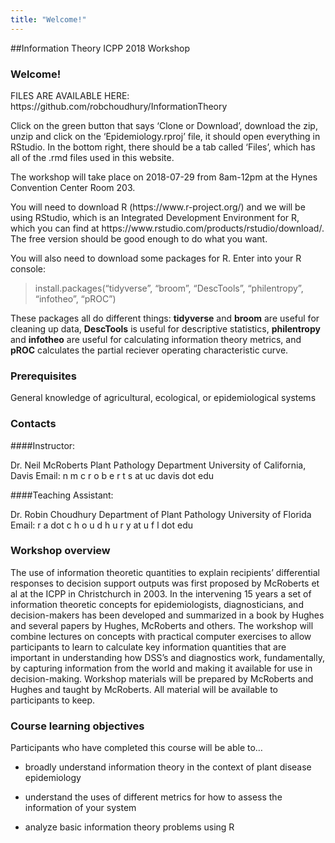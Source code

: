 ```yaml
---
title: "Welcome!"
---
```


##Information Theory ICPP 2018 Workshop

### Welcome!
 
FILES ARE AVAILABLE HERE: https://github.com/robchoudhury/InformationTheory

Click on the green button that says 'Clone or Download', download the zip, unzip and click on the 'Epidemiology.rproj' file, it should open everything in RStudio. In the bottom right, there should be a tab called 'Files', which has all of the .rmd files used in this website.

The workshop will take place on 2018-07-29 from 8am-12pm at the Hynes Convention Center Room 203.

You will need to download R (https://www.r-project.org/) and we will be using RStudio, which is an Integrated Development Environment for R, which you can find at https://www.rstudio.com/products/rstudio/download/. The free version should be good enough to do what you want.

You will also need to download some packages for R. Enter into your R console:

>install.packages("tidyverse", "broom", "DescTools", "philentropy", "infotheo", "pROC")

These packages all do different things: **tidyverse** and **broom** are useful for cleaning up data, **DescTools** is useful for descriptive statistics,  **philentropy** and **infotheo** are useful for calculating information theory metrics, and **pROC** calculates the partial reciever operating characteristic curve. 

### Prerequisites

General knowledge of agricultural, ecological, or epidemiological systems

### Contacts

####Instructor: 

Dr. Neil McRoberts 
Plant Pathology Department
University of California, Davis
Email: n m c r o b e r t s at uc davis dot edu


####Teaching Assistant: 

Dr. Robin Choudhury
Department of Plant Pathology
University of Florida
Email: r a dot c h o u d h u r y at u f l dot edu

### Workshop overview

The use of information theoretic quantities to explain recipients' differential responses to decision support outputs was first proposed by McRoberts et al at the ICPP in Christchurch in 2003. In the intervening 15 years a set of information theoretic concepts for epidemiologists, diagnosticians, and decision-makers has been developed and summarized in a book by Hughes and several papers by Hughes, McRoberts and others. The workshop will combine lectures on concepts with practical computer exercises to allow participants to learn to calculate key information quantities that are important in understanding how DSS's and diagnostics work, fundamentally, by capturing information from the world and making it available for use in decision-making. Workshop materials will be prepared by McRoberts and Hughes and taught by McRoberts. All material will be available to participants to keep.

### Course learning objectives

Participants who have completed this course will be able to…

+	broadly understand information theory in the context of plant disease epidemiology

+	understand the uses of different metrics for how to assess the information of your system

+	analyze basic information theory problems using R
